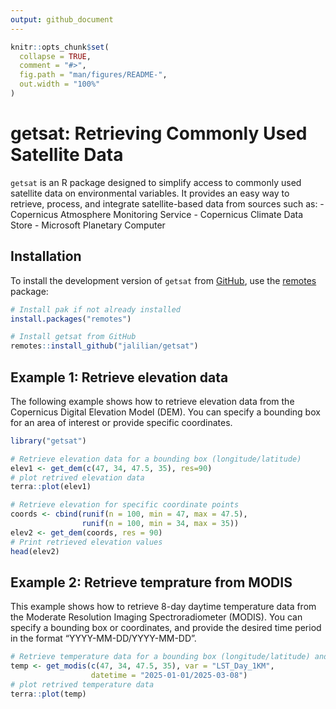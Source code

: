 ```yaml
---
output: github_document
---
```


```r
knitr::opts_chunk$set(
  collapse = TRUE,
  comment = "#>",
  fig.path = "man/figures/README-",
  out.width = "100%"
)
```

# getsat: Retrieving Commonly Used Satellite Data

<!-- badges: start -->
<!-- badges: end -->

`getsat` is an R package designed to simplify access to commonly used satellite data on environmental variables. It provides an easy way to retrieve, process, and integrate satellite-based data from sources such as:
- Copernicus Atmosphere Monitoring Service
- Copernicus Climate Data Store
- Microsoft Planetary Computer


## Installation

To install the development version of `getsat` from [GitHub](https://github.com/), use the [remotes](https://CRAN.R-project.org/package=remotes) package:
```r
# Install pak if not already installed
install.packages("remotes")

# Install getsat from GitHub
remotes::install_github("jalilian/getsat")
```

## Example 1: Retrieve elevation data

The following example shows  how to retrieve elevation data from the Copernicus Digital Elevation Model (DEM). You can specify a bounding box for an area of interest or provide specific coordinates.
```r
library("getsat")

# Retrieve elevation data for a bounding box (longitude/latitude)
elev1 <- get_dem(c(47, 34, 47.5, 35), res=90)
# plot retrived elevation data
terra::plot(elev1)

# Retrieve elevation for specific coordinate points
coords <- cbind(runif(n = 100, min = 47, max = 47.5), 
                runif(n = 100, min = 34, max = 35))
elev2 <- get_dem(coords, res = 90)
# Print retrieved elevation values
head(elev2)
```

## Example 2: Retrieve temprature from MODIS

This example shows how to retrieve 8-day daytime temperature data from the Moderate Resolution Imaging Spectroradiometer (MODIS). You can specify a bounding box or coordinates, and provide the desired time period in the format "YYYY-MM-DD/YYYY-MM-DD".
```r
# Retrieve temperature data for a bounding box (longitude/latitude) and specific time period
temp <- get_modis(c(47, 34, 47.5, 35), var = "LST_Day_1KM",
                  datetime = "2025-01-01/2025-03-08")
# plot retrived temperature data
terra::plot(temp)
```

